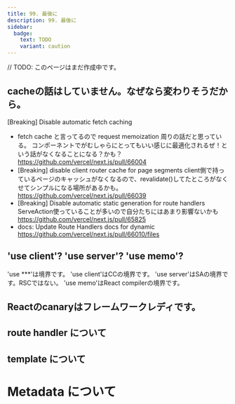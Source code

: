 ```yaml
---
title: 99. 最後に
description: 99. 最後に
sidebar:
  badge:
    text: TODO
    variant: caution
---
```

// TODO: このページはまだ作成中です。

## cacheの話はしていません。なぜなら変わりそうだから。

[Breaking] Disable automatic fetch caching
- fetch cache と言ってるので request memoization 周りの話だと思っている。
コンポーネントでがむしゃらにとってもいい感じに最適化されるぜ！という話がなくなることになる？かも？
https://github.com/vercel/next.js/pull/66004
- [Breaking] disable client router cache for page segments
client側で持っているページのキャッシュがなくなるので、revalidate()してたところがなくせてシンプルになる場所があるかも。
https://github.com/vercel/next.js/pull/66039
- [Breaking] Disable automatic static generation for route handlers
ServeAction使っていることが多いので自分たちにはあまり影響ないかも
https://github.com/vercel/next.js/pull/65825
- docs: Update Route Handlers docs for dynamic
https://github.com/vercel/next.js/pull/66010/files

## 'use client'? 'use server'? 'use memo'?
'use ***'は境界です。
'use client'はCCの境界です。
'use server'はSAの境界です。RSCではない。
'use memo'はReact compilerの境界です。

## Reactのcanaryはフレームワークレディです。

## route handler について

## template について

# Metadata について
